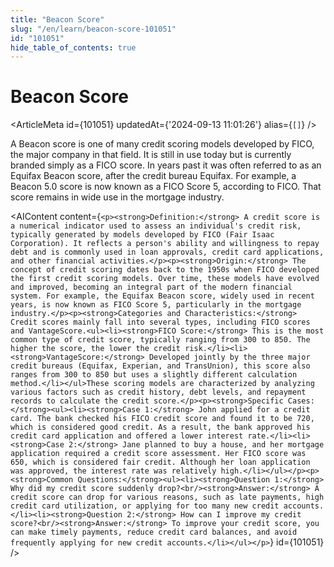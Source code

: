```yaml
---
title: "Beacon Score"
slug: "/en/learn/beacon-score-101051"
id: "101051"
hide_table_of_contents: true
---
```



# Beacon Score

<ArticleMeta id={101051} updatedAt={'2024-09-13 11:01:26'} alias={`[]`} />
<div className='border-solid border-b border-t-0 my-4 border-[var(--ifm-color-gray-300)]' />

A Beacon score is one of many credit scoring models developed by FICO, the major company in that field. It is still in use today but is currently branded simply as a FICO score. In years past it was often referred to as an Equifax Beacon score, after the credit bureau Equifax. For example, a Beacon 5.0 score is now known as a FICO Score 5, according to FICO. That score remains in wide use in the mortgage industry.

<AIContent content={`<p><strong>Definition:</strong> A credit score is a numerical indicator used to assess an individual's credit risk, typically generated by models developed by FICO (Fair Isaac Corporation). It reflects a person's ability and willingness to repay debt and is commonly used in loan approvals, credit card applications, and other financial activities.</p><p><strong>Origin:</strong> The concept of credit scoring dates back to the 1950s when FICO developed the first credit scoring models. Over time, these models have evolved and improved, becoming an integral part of the modern financial system. For example, the Equifax Beacon score, widely used in recent years, is now known as FICO Score 5, particularly in the mortgage industry.</p><p><strong>Categories and Characteristics:</strong> Credit scores mainly fall into several types, including FICO scores and VantageScore.<ul><li><strong>FICO Score:</strong> This is the most common type of credit score, typically ranging from 300 to 850. The higher the score, the lower the credit risk.</li><li><strong>VantageScore:</strong> Developed jointly by the three major credit bureaus (Equifax, Experian, and TransUnion), this score also ranges from 300 to 850 but uses a slightly different calculation method.</li></ul>These scoring models are characterized by analyzing various factors such as credit history, debt levels, and repayment records to calculate the credit score.</p><p><strong>Specific Cases:</strong><ul><li><strong>Case 1:</strong> John applied for a credit card. The bank checked his FICO credit score and found it to be 720, which is considered good credit. As a result, the bank approved his credit card application and offered a lower interest rate.</li><li><strong>Case 2:</strong> Jane planned to buy a house, and her mortgage application required a credit score assessment. Her FICO score was 650, which is considered fair credit. Although her loan application was approved, the interest rate was relatively high.</li></ul></p><p><strong>Common Questions:</strong><ul><li><strong>Question 1:</strong> Why did my credit score suddenly drop?<br/><strong>Answer:</strong> A credit score can drop for various reasons, such as late payments, high credit card utilization, or applying for too many new credit accounts.</li><li><strong>Question 2:</strong> How can I improve my credit score?<br/><strong>Answer:</strong> To improve your credit score, you can make timely payments, reduce credit card balances, and avoid frequently applying for new credit accounts.</li></ul></p>`} id={101051} />

